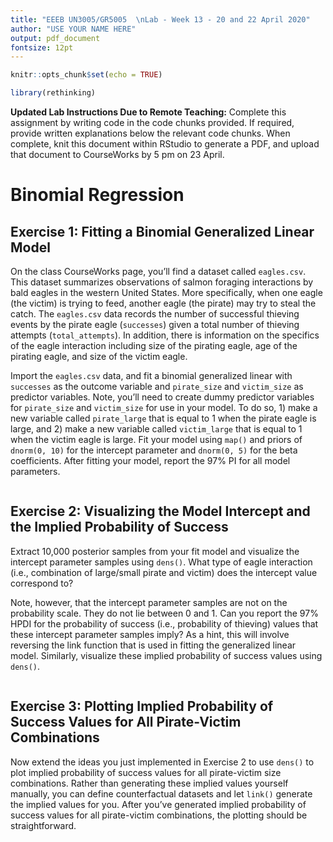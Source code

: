 ```yaml
---
title: "EEEB UN3005/GR5005  \nLab - Week 13 - 20 and 22 April 2020"
author: "USE YOUR NAME HERE"
output: pdf_document
fontsize: 12pt
---
```


```r

knitr::opts_chunk$set(echo = TRUE)

library(rethinking)
```


**Updated Lab Instructions Due to Remote Teaching:** Complete this assignment by writing code in the code chunks provided. If required, provide written explanations below the relevant code chunks. When complete, knit this document within RStudio to generate a PDF, and upload that document to CourseWorks by 5 pm on 23 April.


# Binomial Regression


## Exercise 1: Fitting a Binomial Generalized Linear Model

On the class CourseWorks page, you'll find a dataset called `eagles.csv`. This dataset summarizes observations of salmon foraging interactions by bald eagles in the western United States. More specifically, when one eagle (the victim) is trying to feed, another eagle (the pirate) may try to steal the catch. The `eagles.csv` data records the number of successful thieving events by the pirate eagle (`successes`) given a total number of thieving attempts (`total_attempts`). In addition, there is information on the specifics of the eagle interaction including size of the pirating eagle, age of the pirating eagle, and size of the victim eagle.

Import the `eagles.csv` data, and fit a binomial generalized linear with `successes` as the outcome variable and `pirate_size` and `victim_size` as predictor variables. Note, you'll need to create dummy predictor variables for `pirate_size` and `victim_size` for use in your model. To do so, 1) make a new variable called `pirate_large` that is equal to 1 when the pirate eagle is large, and 2) make a new variable called `victim_large` that is equal to 1 when the victim eagle is large. Fit your model using `map()` and priors of `dnorm(0, 10)` for the intercept parameter and `dnorm(0, 5)` for the beta coefficients. After fitting your model, report the 97% PI for all model parameters.

```r

```


## Exercise 2: Visualizing the Model Intercept and the Implied Probability of Success

Extract 10,000 posterior samples from your fit model and visualize the intercept parameter samples using `dens()`. What type of eagle interaction (i.e., combination of large/small pirate and victim) does the intercept value correspond to?

Note, however, that the intercept parameter samples are not on the probability scale. They do not lie between 0 and 1. Can you report the 97% HPDI for the probability of success (i.e., probability of thieving) values that these intercept parameter samples imply? As a hint, this will involve reversing the link function that is used in fitting the generalized linear model. Similarly, visualize these implied probability of success values using `dens()`.

```r

```


## Exercise 3: Plotting Implied Probability of Success Values for All Pirate-Victim Combinations

Now extend the ideas you just implemented in Exercise 2 to use `dens()` to plot implied probability of success values for all pirate-victim size combinations. Rather than generating these implied values yourself manually, you can define counterfactual datasets and let `link()` generate the implied values for you. After you've generated implied probability of success values for all pirate-victim combinations, the plotting should be straightforward.

```r

```
